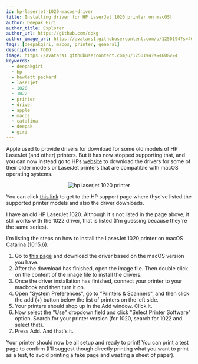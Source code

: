 ```yaml
---
id: hp-laserjet-1020-macos-driver
title: Installing driver for HP LaserJet 1020 printer on macOS!
author: Deepak Giri
author_title: Explorer
author_url: https://github.com/dpkg
author_image_url: https://avatars1.githubusercontent.com/u/1250194?s=460&v=4
tags: [deepakgiri, macos, printer, general]
description: TODO
image: https://avatars1.githubusercontent.com/u/1250194?s=460&v=4
keywords:
  - deepakgiri
  - hp
  - hewlett packard
  - laserjet
  - 1020
  - 1022
  - printer
  - driver
  - apple
  - macos
  - catalina
  - deepak
  - giri
---
```


Apple used to provide drivers for download for some old models of HP LaserJet (and other) printers.
But it has now stopped supporting that, and you can now instead go to HPs [website](https://www.support.hp.com/th-en/document/c05900790)
to download the drivers for some of their older models or LaserJet printers that are compatible with macOS operating systems.

<p align="center">
  <img alt="hp laserjet 1020 printer" src="https://ssl-product-images.www8-hp.com/digmedialib/prodimg/lowres/c03009416.png">
</p>

You can click [this link](https://www.support.hp.com/th-en/document/c05900790#AbT0) to get to the HP support page
where thye've listed the supported printer models and also the driver downloads.

I have an old HP LaserJet 1020. Although it's not listed in the page above, it still works with the 1022 driver, that is listed
(I'm guessing because they're the same series).

I'm listing the steps on how to install the LaserJet 1020 printer on macOS Catalina (10.15.6).

1. Go to [this page](https://www.support.hp.com/th-en/document/c05900790) and download the driver based on the macOS version you have.
2. After the download has finished, open the image file. Then double click on the content of the image file to install the drivers.
3. Once the driver installation has finished, connect your printer to your macbook and then turn it on.
4. Open "System Preferences", go to "Printers & Scanners", and then click the add (+) button below the list of printers on the left side.
5. Your printers should shop up in the Add window. Click it.
6. Now select the "Use" dropdown field and click "Select Printer Software" option. Search for your printer version (for 1020, search for 1022 and select that).
7. Press Add. And that's it.

Your printer should now be all setup and ready to print! You can print a test page to confirm
(I'll suggest though directly printing what you want to print as a test, to avoid printing a fake page and wasting a sheet of paper).
